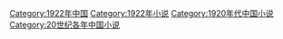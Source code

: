[[Category:1922年中国|Category:1922年中国]]
[[Category:1922年小说|Category:1922年小说]]
[[Category:1920年代中国小说|Category:1920年代中国小说]]
[[Category:20世纪各年中国小说|Category:20世纪各年中国小说]]
